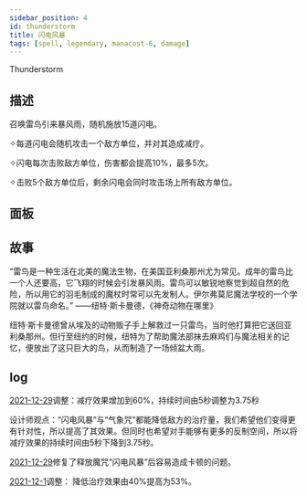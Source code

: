 ```yaml
---
sidebar_position: 4
id: thunderstorm
title: 闪电风暴
tags: [spell, legendary, manacost-6, damage]
---
```


Thunderstorm

<!--truncate-->



<CardBasics cardKey={id}/>


## 描述

召唤雷鸟引来暴风雨，随机施放15道闪电。 

✧每道闪电会随机攻击一个敌方单位，并对其造成减疗。

✧闪电每次击败敌方单位，伤害都会提高10%，最多5次。

✧击败5个敌方单位后，剩余闪电会同时攻击场上所有敌方单位。

## 面板


<LevelComponent/>


<CardDynamicTable cardKey={id}/>


<CardComplexTable cardKey={id}/>


## 故事

“雷鸟是一种生活在北美的魔法生物，在美国亚利桑那州尤为常见。成年的雷鸟比一个人还要高，它飞翔的时候会引发暴风雨。雷鸟可以敏锐地察觉到超自然的危险，所以用它的羽毛制成的魔杖时常可以先发制人。伊尔弗莫尼魔法学校的一个学院就以雷鸟命名。” ——纽特·斯卡曼德，《神奇动物在哪里》

纽特·斯卡曼德曾从埃及的动物贩子手上解救过一只雷鸟，当时他打算把它送回亚利桑那州。但行至纽约的时候，纽特为了帮助魔法部抹去麻鸡们与魔法相关的记忆，便放出了这只巨大的鸟，从而制造了一场倾盆大雨。


## log

[2021-12-29](/blog/211229-update-annc#adjustment)调整：减疗效果增加到60%，持续时间由5秒调整为3.75秒

设计师观点：“闪电风暴”与“气象咒”都能降低敌方的治疗量，我们希望他们变得更有针对性，所以提高了其效果。但同时也希望对手能够有更多的反制空间，所以将减疗效果的持续时间由5秒下降到3.75秒。

[2021-12-29](/blog/211229-update-annc#fix)修复了释放魔咒“闪电风暴”后容易造成卡顿的问题。

[2021-12-1](/blog/211201-update-annc#adjustment)调整： 降低治疗效果由40%提高为53%。

